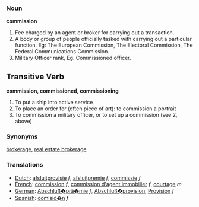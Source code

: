 ===Noun===
'''commission'''

# Fee charged by an agent or broker for carrying out a transaction.
# A body or group of people officially tasked with carrying out a particular function. Eg: The European Commission, The Electoral Commission, The Federal Communications Commission.
# Military Officer rank, Eg. Commissioned officer.

== Transitive Verb ==
'''commission, commissioned, commissioning'''

# To put a ship into active service
# To place an order for (often piece of art): to commission a portrait
# To commission a military officer, or to set up a commission (see 2, above)

===Synonyms===
[[brokerage]], [[real estate brokerage]]

===Translations===
*[[Dutch]]: [[afsluitprovisie]] ''f'', [[afsluitpremie]] ''f'', [[commissie]] ''f''
*[[French]]: [[commission]] ''f'', [[commission d'agent immobilier]] ''f'', [[courtage]] ''m''
*[[German]]: [[Abschluß�prä�mie]] ''f'', [[Abschluß�provision]], [[Provision]] ''f''
*[[Spanish]]: [[comisió�n]] ''f''